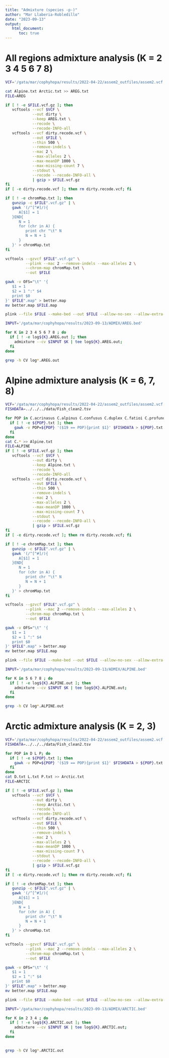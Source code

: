 ```yaml
---
title: "Admixture (species -p-)"
author: "Mar Llaberia-Robledillo"
date: "2023-09-13"
output: 
   html_document:
      toc: true
---
```

# All regions admixture analysis (K = 2 3 4 5 6 7 8)
```bash
VCF='/gata/mar/cophyhopa/results/2022-04-22/assem2_outfiles/assem2.vcf'

cat Alpine.txt Arctic.txt >> AREG.txt
FILE=AREG

if [ ! -e $FILE.vcf.gz ]; then
   vcftools --vcf $VCF \
            --out dirty \
            --keep AREG.txt \
            --recode \
            --recode-INFO-all
   vcftools --vcf dirty.recode.vcf \
            --out $FILE \
            --thin 500 \
            --remove-indels \
            --mac 2 \
            --max-alleles 2 \
            --max-meanDP 1000 \
            --max-missing-count 7 \
            --stdout \
            --recode --recode-INFO-all \
            | gzip > $FILE.vcf.gz
fi
if [ -e dirty.recode.vcf ]; then rm dirty.recode.vcf; fi

if [ ! -e chromMap.txt ]; then
   gunzip -c $FILE".vcf.gz" | \
   gawk '(/^[^#]/){
      A[$1] = 1
   }END{
      N = 1
      for (chr in A) {
         print chr "\t" N
         N = N + 1
      }
   }' > chromMap.txt
fi

vcftools --gzvcf $FILE".vcf.gz" \
         --plink --mac 2 --remove-indels --max-alleles 2 \
         --chrom-map chromMap.txt \
         --out $FILE

gawk -v OFS="\t" '{
   $1 = 1
   $2 = 1 ":" $4
   print $0
}' $FILE".map" > better.map
mv better.map $FILE.map

plink --file $FILE --make-bed --out $FILE --allow-no-sex --allow-extra-chr 0
```

```bash
INPUT='/gata/mar/cophyhopa/results/2023-09-13/ADMIX/AREG.bed'

for K in 2 3 4 5 6 7 8 ; do 
  if [ ! -e log${K}.AREG.out ]; then
    admixture --cv $INPUT $K | tee log${K}.AREG.out; 
  fi 
done
```

```bash
grep -h CV log*.AREG.out
```

# Alpine admixture analysis (K = 6, 7, 8)
```bash
VCF='/gata/mar/cophyhopa/results/2022-04-22/assem2_outfiles/assem2.vcf'
FISHDATA=../../../data/Fish_clean2.tsv

for POP in C.acrinasus C.alpinus C.confusus C.duplex C.fatioi C.profundus C.steinmanni; do
  if [ ! -e ${POP}.txt ]; then
    gawk -v POP=${POP} '($19 == POP){print $1}' $FISHDATA > ${POP}.txt
  fi
done
cat C.* >> Alpine.txt
FILE=ALPINE
if [ ! -e $FILE.vcf.gz ]; then
   vcftools --vcf $VCF \
            --out dirty \
            --keep Alpine.txt \
            --recode \
            --recode-INFO-all
   vcftools --vcf dirty.recode.vcf \
            --out $FILE \
            --thin 500 \
            --remove-indels \
            --mac 2 \
            --max-alleles 2 \
            --max-meanDP 1000 \
            --max-missing-count 7 \
            --stdout \
            --recode --recode-INFO-all \
            | gzip > $FILE.vcf.gz
fi
if [ -e dirty.recode.vcf ]; then rm dirty.recode.vcf; fi

if [ ! -e chromMap.txt ]; then
   gunzip -c $FILE".vcf.gz" | \
   gawk '(/^[^#]/){
      A[$1] = 1
   }END{
      N = 1
      for (chr in A) {
         print chr "\t" N
         N = N + 1
      }
   }' > chromMap.txt
fi

vcftools --gzvcf $FILE".vcf.gz" \
         --plink --mac 2 --remove-indels --max-alleles 2 \
         --chrom-map chromMap.txt \
         --out $FILE

gawk -v OFS="\t" '{
   $1 = 1
   $2 = 1 ":" $4
   print $0
}' $FILE".map" > better.map
mv better.map $FILE.map

plink --file $FILE --make-bed --out $FILE --allow-no-sex --allow-extra-chr 0
```

```bash
INPUT='/gata/mar/cophyhopa/results/2023-09-13/ADMIX/ALPINE.bed'

for K in 5 6 7 8 ; do 
  if [ ! -e log${K}.ALPINE.out ]; then
    admixture --cv $INPUT $K | tee log${K}.ALPINE.out; 
  fi 
done
```

```bash
grep -h CV log*.ALPINE.out
```

# Arctic admixture analysis (K = 2, 3)

```bash
VCF='/gata/mar/cophyhopa/results/2022-04-22/assem2_outfiles/assem2.vcf'
FISHDATA=../../../data/Fish_clean2.tsv

for POP in D L P; do
  if [ ! -e ${POP}.txt ]; then
    gawk -v POP=${POP} '($19 == POP){print $1}' $FISHDATA > ${POP}.txt
  fi
done
cat D.txt L.txt P.txt >> Arctic.txt
FILE=ARCTIC

if [ ! -e $FILE.vcf.gz ]; then
   vcftools --vcf $VCF \
            --out dirty \
            --keep Arctic.txt \
            --recode \
            --recode-INFO-all
   vcftools --vcf dirty.recode.vcf \
            --out $FILE \
            --thin 500 \
            --remove-indels \
            --mac 2 \
            --max-alleles 2 \
            --max-meanDP 1000 \
            --max-missing-count 7 \
            --stdout \
            --recode --recode-INFO-all \
            | gzip > $FILE.vcf.gz
fi
if [ -e dirty.recode.vcf ]; then rm dirty.recode.vcf; fi

if [ ! -e chromMap.txt ]; then
   gunzip -c $FILE".vcf.gz" | \
   gawk '(/^[^#]/){
      A[$1] = 1
   }END{
      N = 1
      for (chr in A) {
         print chr "\t" N
         N = N + 1
      }
   }' > chromMap.txt
fi

vcftools --gzvcf $FILE".vcf.gz" \
         --plink --mac 2 --remove-indels --max-alleles 2 \
         --chrom-map chromMap.txt \
         --out $FILE

gawk -v OFS="\t" '{
   $1 = 1
   $2 = 1 ":" $4
   print $0
}' $FILE".map" > better.map
mv better.map $FILE.map

plink --file $FILE --make-bed --out $FILE --allow-no-sex --allow-extra-chr 0
```

```bash

INPUT='/gata/mar/cophyhopa/results/2023-09-13/ADMIX/ARCTIC.bed'

for K in 2 3 4 ; do 
  if [ ! -e log${K}.ARCTIC.out ]; then
    admixture --cv $INPUT $K | tee log${K}.ARCTIC.out; 
  fi 
done
    
```

```bash
grep -h CV log*.ARCTIC.out
```